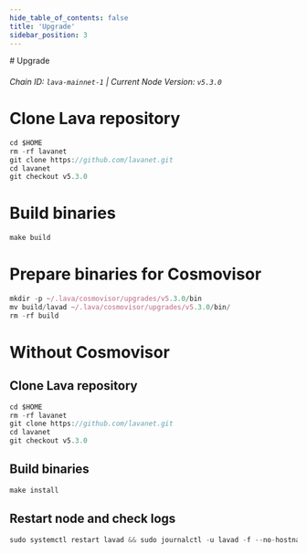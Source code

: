 ```yaml
---
hide_table_of_contents: false
title: 'Upgrade'
sidebar_position: 3
---
```


<div class="h1-with-icon icon-lava">
  # Upgrade
</div>

###### Chain ID: `lava-mainnet-1` | Current Node Version: `v5.3.0`

# Clone Lava repository

```js
cd $HOME
rm -rf lavanet
git clone https://github.com/lavanet.git
cd lavanet
git checkout v5.3.0
```

# Build binaries

```js
make build
```

# Prepare binaries for Cosmovisor

```js
mkdir -p ~/.lava/cosmovisor/upgrades/v5.3.0/bin
mv build/lavad ~/.lava/cosmovisor/upgrades/v5.3.0/bin/
rm -rf build
```

# Without Cosmovisor

## Clone Lava repository

```js
cd $HOME
rm -rf lavanet
git clone https://github.com/lavanet.git
cd lavanet
git checkout v5.3.0
```

## Build binaries

```js
make install
```

## Restart node and check logs

```js
sudo systemctl restart lavad && sudo journalctl -u lavad -f --no-hostname -o cat
```
